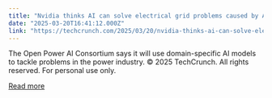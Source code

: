 ```yaml
---
title: "Nvidia thinks AI can solve electrical grid problems caused by AI"
date: "2025-03-20T16:41:12.000Z"
link: "https://techcrunch.com/2025/03/20/nvidia-thinks-ai-can-solve-electrical-grid-problems-caused-by-ai/"
---
```


The Open Power AI Consortium says it will use domain-specific AI models to tackle problems in the power industry.
© 2025 TechCrunch. All rights reserved. For personal use only.


[Read more](https://techcrunch.com/2025/03/20/nvidia-thinks-ai-can-solve-electrical-grid-problems-caused-by-ai/)
